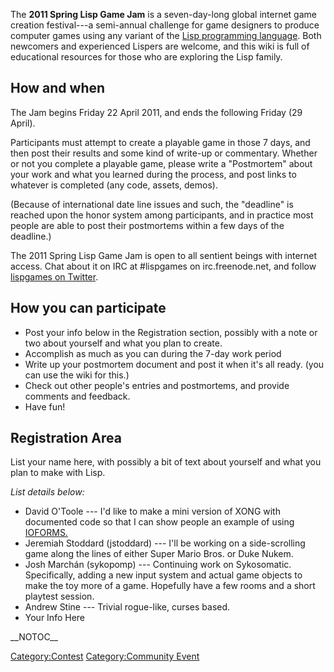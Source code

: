 The '''2011 Spring Lisp Game Jam''' is a seven-day-long global internet game creation festival---a semi-annual challenge for game designers to produce computer games using any variant of the [http://en.wikipedia.org/wiki/Lisp_(programming_language) Lisp programming language]. Both newcomers and experienced Lispers are welcome, and this wiki is full of educational resources for those who are exploring the Lisp family.

== How and when ==

The Jam begins Friday 22 April 2011, and ends the following Friday (29 April). 

Participants must attempt to create a playable game in those 7 days, and then post their results and some kind of write-up or commentary. Whether or not you complete a playable game, please write a "Postmortem" about your work and what you learned during the process, and post links to whatever is completed (any code, assets, demos). 

(Because of international date line issues and such, the "deadline" is reached upon the honor system among participants, and in practice most people are able to post their postmortems within a few days of the deadline.)

The 2011 Spring Lisp Game Jam is open to all sentient beings with internet access. Chat about it on IRC at #lispgames on irc.freenode.net, and follow [http://twitter.com/lispgames lispgames on Twitter].

== How you can participate ==

* Post your info below in the Registration section, possibly with a note or two about yourself and what you plan to create.
* Accomplish as much as you can during the 7-day work period
* Write up your postmortem document and post it when it's all ready. (you can use the wiki for this.)
* Check out other people's entries and postmortems, and provide comments and feedback. 
* Have fun!

== Registration Area ==

List your name here, with possibly a bit of text about yourself and what you plan to make with Lisp.

''List details below:''
* David O'Toole --- I'd like to make a mini version of XONG with documented code so that I can show people an example of using [http://ioforms.org IOFORMS.]
* Jeremiah Stoddard (jstoddard) --- I'll be working on a side-scrolling game along the lines of either Super Mario Bros. or Duke Nukem.
* Josh Marchán (sykopomp) --- Continuing work on Sykosomatic. Specifically, adding a new input system and actual game objects to make the toy more of a game. Hopefully have a few rooms and a short playtest session.
* Andrew Stine --- Trivial rogue-like, curses based.
* Your Info Here
[[Category:Contest]]
[[Category:Community Event]]
__NOTOC__